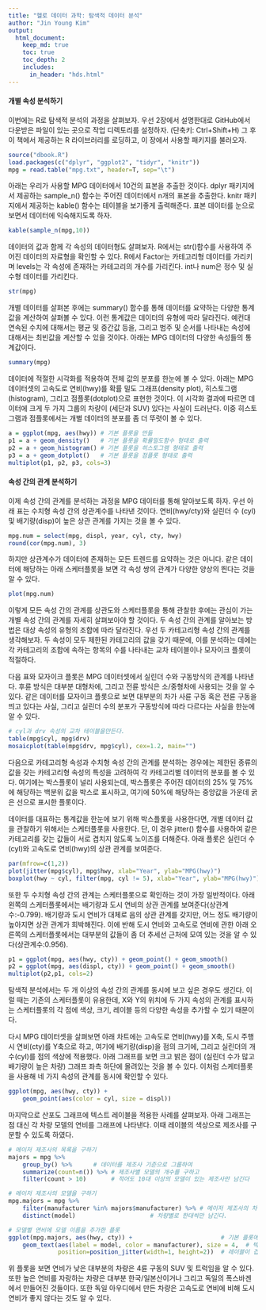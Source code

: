 ```yaml
---
title: "헬로 데이터 과학: 탐색적 데이터 분석"
author: "Jin Young Kim"
output:
  html_document:
    keep_md: true
    toc: true
    toc_depth: 2
    includes:
      in_header: "hds.html"
---
```

#### 개별 속성 분석하기

이번에는 R로 탐색적 분석의 과정을 살펴보자. 우선 2장에서 설명한대로 GitHub에서 다운받은 파일이 있는 곳으로 작업 디렉토리를 설정하자. (단축키: Ctrl+Shift+H) 그 후 이 책에서 제공하는 R 라이브러리를 로딩하고, 이 장에서 사용할 패키지를 불러오자.


```r
source("dbook.R")
load.packages(c("dplyr", "ggplot2", "tidyr", "knitr"))
mpg = read.table("mpg.txt", header=T, sep="\t")
```

아래는 우리가 사용할 MPG 데이터에서 10건의 표본을 추출한 것이다. dplyr 패키지에서 제공하는 sample_n() 함수는 주어진 데이터에서 n개의 표본을 추출한다. knitr 패키지에서 제공하는 kable() 함수는 테이블을 보기좋게 출력해준다. 표본 데이터를 눈으로 보면서 데이터에 익숙해지도록 하자. 

```r
kable(sample_n(mpg,10))
```

데이터의 값과 함께 각 속성의 데이터형도 살펴보자. R에서는 str()함수를 사용하여 주어진 데이터의 자료형을 확인할 수 있다. R에서 Factor는 카테고리형 데이터를 가리키며 levels는 각 속성에 존재하는 카테고리의 개수를 가리킨다. int나 num은 정수 및 실수형 데이터를 가리킨다.

```r
str(mpg)
```

개별 데이터를 살펴본 후에는 summary() 함수를 통해 데이터를 요약하는 다양한 통계값을 계산하여 살펴볼 수 있다. 이런 통계값은 데이터의 유형에 따라 달라진다. 예컨대 연속된 수치에 대해서는 평균 및 중간값 등을, 그리고 범주 및 순서를 나타내는 속성에 대해서는 최빈값을 계산할 수 있을 것이다. 아래는 MPG 데이터의 다양한 속성들의 통계값이다.

```r
summary(mpg)
```

데이터에 적절한 시각화를 적용하여 전체 값의 분포를 한눈에 볼 수 있다. 아래는 MPG 데이터셋의 고속도로 연비(hwy)를 확률 밀도 그래프(density plot), 히스토그램(histogram), 그리고 점플롯(dotplot)으로 표현한 것이다. 이 시각화 결과에 따르면 데이터에 크게 두 가지 그룹의 차량이 (세단과 SUV) 있다는 사실이 드러난다. 이중 히스토그램과 점플롯에서는 개별 데이터의 분포를 좀 더 뚜렷이 볼 수 있다.

```r
a = ggplot(mpg, aes(hwy)) # 기본 플롯을 만듦
p1 = a + geom_density()   # 기본 플롯을 확률밀도함수 형태로 출력
p2 = a + geom_histogram() # 기본 플롯을 히스토그램 형태로 출력
p3 = a + geom_dotplot()   # 기본 플롯을 점플롯 형태로 출력
multiplot(p1, p2, p3, cols=3)
```

#### 속성 간의  관계 분석하기

이제 속성 간의  관계를 분석하는 과정을 MPG 데이터를 통해 알아보도록 하자. 우선 아래 표는 수치형 속성 간의  상관계수를 나타낸 것이다. 연비(hwy/cty)와 실린더 수 (cyl) 및 배기량(disp)이 높은 상관 관계를 가지는 것을 볼 수 있다. 

```r
mpg.num = select(mpg, displ, year, cyl, cty, hwy)
round(cor(mpg.num), 3)
```

하지만 상관계수가 데이터에 존재하는 모든 트렌드를 요약하는 것은 아니다. 같은 데이터에 해당하는 아래 스케터플롯을 보면 각 속성 쌍의 관계가 다양한 양상의 띈다는 것을 알 수 있다.

```r
plot(mpg.num)
```

이렇게 모든 속성 간의  관계를 상관도와 스케터플롯을 통해 관찰한 후에는 관심이 가는 개별 속성 간의  관계를 자세히 살펴보아야 할 것이다. 두 속성 간의  관계를 알아보는 방법은 대상 속성의 유형의 조합에 따라 달라진다. 우선 두 카테고리형 속성 간의  관계를 생각해보자. 두 속성이 모두 제한된 카테고리의 값을 갖기 때문에, 이를 분석하는 데에는 각 카테고리의 조합에 속하는 항목의 수를 나타내는 교차 테이블이나 모자이크 플롯이 적절하다.

다음 표와 모자이크 플롯은 MPG 데이터셋에서 실린더 수와 구동방식의 관계를 나타낸다. 후륜 방식은 대부분 대형차에, 그리고 전륜 방식은 소/중형차에 사용되는 것을 알 수 있다. 같은 데이터를 모자이크 플롯으로 보면 대부분의 차가 사륜 구동 혹은 전륜 구동을 띄고 있다는 사실, 그리고 실린더 수의 분포가 구동방식에 따라 다르다는 사실을 한눈에 알 수 있다.

```r
# cyl과 drv 속성의 교차 테이블을만든다.
table(mpg$cyl, mpg$drv)
mosaicplot(table(mpg$drv, mpg$cyl), cex=1.2, main="")
```

다음으로 카테고리형 속성과 수치형 속성 간의  관계를 분석하는 경우에는 제한된 종류의 값을 갖는 카테고리형 속성의 특성을 고려하여 각 카테고리별 데이터의 분포를 볼 수 있다. 여기에는 박스플롯이 널리 사용되는데, 박스플롯은 주어진 데이터의 25% 및 75%에 해당하는 백분위 값을 박스로 표시하고, 여기에 50%에 해당하는 중앙값을 가운데 굵은 선으로 표시한 플롯이다.

데이터를 대표하는 통계값을 한눈에 보기 위해 박스플롯을 사용한다면, 개별 데이터 값을 관찰하기 위해서는 스케터플롯을 사용한다. 단, 이 경우 jitter() 함수를 사용하여 같은 카테고리를 갖는 값들이 서로 겹치지 않도록 노이즈를 더해준다.  아래 플롯은 실린더 수(cyl)와 고속도로 연비(hwy)의 상관 관계를 보여준다. 


```r
par(mfrow=c(1,2))
plot(jitter(mpg$cyl), mpg$hwy, xlab="Year", ylab="MPG(hwy)")
boxplot(hwy ~ cyl, filter(mpg, cyl != 5), xlab="Year", ylab="MPG(hwy)")
```

또한 두 수치형 속성 간의  관계는 스케터플롯으로 확인하는 것이 가장 일반적이다. 아래 왼쪽의 스케터플롯에서는 배기량과 도시 연비의 상관 관계를 보여준다(상관계수:-0.799). 배기량과 도시 연비가 대체로 음의 상관 관계를 갖지만, 어느 정도 배기량이 높아지면 상관 관계가 희박해진다. 이에 반해 도시 연비와 고속도로 연비에 관한 아래 오른쪽의 스케터플롯에서는 대부분의 값들이 좀 더 추세선 근처에 모여 있는 것을 알 수 있다(상관계수:0.956).

```r
p1 = ggplot(mpg, aes(hwy, cty)) + geom_point() + geom_smooth()
p2 = ggplot(mpg, aes(displ, cty)) + geom_point() + geom_smooth()
multiplot(p2,p1, cols=2)
```

탐색적 분석에서는 두 개 이상의 속성 간의  관계를 동시에 보고 싶은 경우도 생긴다. 이럴 때는 기존의 스케터플롯이 유용한데, X와 Y의 위치에 두 가지 속성의 관계를 표시하는 스케터플롯의 각 점에 색상, 크기, 레이블 등의 다양한 속성을 추가할 수 있기 때문이다.

다시 MPG 데이터셋을 살펴보면 아래 차트에는 고속도로 연비(hwy)를 X축, 도시 주행시 연비(cty)를 Y축으로 하고, 여기에 배기량(disp)을 점의 크기에, 그리고 실린더의 개수(cyl)를 점의 색상에 적용했다. 아래 그래프를 보면 크고 밝은 점이 (실린더 수가 많고 배기량이 높은 차량) 그래프 좌측 하단에 몰려있는 것을 볼 수 있다. 이처럼 스케터플롯을 사용해 네 가지 속성의 관계를 동시에 확인할 수 있다.

```r
ggplot(mpg, aes(hwy, cty)) + 
	geom_point(aes(color = cyl, size = displ))
```

마지막으로 산포도 그래프에 텍스트 레이블을 적용한 사례를 살펴보자. 아래 그래프는 점 대신 각 차량 모델의 연비를 그래프에 나타낸다. 이때 레이블의 색상으로 제조사를 구분할 수 있도록 하였다. 

```r
# 메이저 제조사의 목록을 구하기
majors = mpg %>% 
	group_by() %>%      # 데이터를 제조사 기준으로 그룹하여
	summarize(count=n()) %>% # 제조사별 모델의 개수를 구하고
	filter(count > 10)       # 적어도 10대 이상의 모델이 있는 제조사만 남긴다

# 메이저 제조사의 모델을 구하기
mpg.majors = mpg %>% 
	filter(manufacturer %in% majors$manufacturer) %>% # 메이저 제조사의 차량만 남기고
	distinct(model)                     # 차량별로 한대씩만 남긴다.

# 모델별 연비에 모델 이름을 추가한 플롯
ggplot(mpg.majors, aes(hwy, cty)) + 			            # 기본 플롯에
	geom_text(aes(label = model, color = manufacturer), size = 4,  # 텍스트 레이블을 더하고
			  position=position_jitter(width=1, height=2))  # 레이블이 겹치지 않도록 노이즈를 더한다.
```

위 플롯을 보면 연비가 낮은 대부분의 차량은 4륜 구동의 SUV 및 트럭임을 알 수 있다. 또한 높은 연비를 자랑하는 차량은 대부분 한국/일본산이거나 그리고 독일의 폭스바겐에서 만들어진 것들이다. 또한 독일 아우디에서 만든 차량은 고속도로 연비에 비해 도시 연비가 좋지 않다는 것도 알 수 있다.

